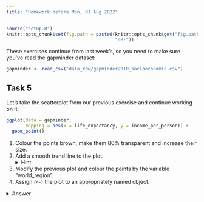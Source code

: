 ```yaml
---
title: "Homework before Mon, 01 Aug 2022"
---
```


```r
source("setup.R")
knitr::opts_chunk$set(fig.path = paste0(knitr::opts_chunk$get("fig.path"),
                                        "08-"))
```

These exercises continue from last week's, so you need to make sure you've read the gapminder dataset:

```r
gapminder <- read_csv("data_raw/gapminder2010_socioeconomic.csv")
```



## Task 5

Let's take the scatterplot from our previous exercise and continue working on it:

```r
ggplot(data = gapminder, 
       mapping = aes(x = life_expectancy, y = income_per_person)) +
  geom_point()
```

1. Colour the points brown, make them 80% transparent and increase their size.
1. Add a smooth trend line to the plot. <details><summary>Hint</summary>Use `geom_smooth()` to add a trend line to the data.</details>
1. Modify the previous plot and colour the points by the variable "world_region".
1. Assign (`<-`) the plot to an appropriately named object. 

<details><summary>Answer</summary>

We can use the options `colour`, `alpha` (transparency) and `size` to modify the points as requested:

```r
ggplot(data = gapminder, 
       mapping = aes(x = life_expectancy, y = income_per_person)) +
  geom_point(colour = "brown", alpha = 0.8, size = 3)
```

To add a trend line, we add a new geometry to our plot:

```r
ggplot(data = gapminder, 
       mapping = aes(x = life_expectancy, y = income_per_person)) +
  geom_point(colour = "brown", alpha = 0.8, size = 3) + 
  geom_smooth()
```

To colour the points by a variable, we move the `colour` option into the `aes()` giving it the variable name instead of a colour name (ggplot takes care of picking some default colours for us):

```r
ggplot(data = gapminder, 
       mapping = aes(x = life_expectancy, y = income_per_person)) +
  geom_point(aes(colour = world_region)) + 
  geom_smooth()
```

To save the plot into an object, we use the assignment operator `<-`, like so:

```r
income_life_expectancy_plot <- ggplot(data = gapminder, 
                                      mapping = aes(x = life_expectancy, y = income_per_person)) +
  geom_point(aes(colour=world_region)) + 
  geom_smooth()
```

Note: assigning it to a variable helps your code stay clean and also helps when it comes to saving plots.

If you want to see the plot, you have to print it on the console

```r
income_life_expectancy_plot
```


## Task 6

Make a violin + boxplot of main_religion (x-axis) by income_per_person (y-axis) - where the violin is coloured by the x variable but the boxplot is not (it is white by default). 
Give the boxplot a width of 0.25.

In terms of figure design, what do you think about our choice of colouring the inside of the violin plots by main_religion?

<details><summary>Answer</summary>

We can make the desired plot by passing the `fill` aesthetic to the `geom_violin()` only, and we can set the `width` option in `geom_boxplot()`:

```r
ggplot(gapminder, aes(x = main_religion, y = income_per_person)) +
  geom_violin(aes(fill = main_religion)) +
  geom_boxplot(width = 0.25)
```

Colouring the violin plots by `main_religion` is redundant with the x-axis, so it doesn't seem justified in this case. 
Maybe if this plot was part of a series of other plots where the colouring was necessary, then it might make sense to colour them, for consistency across figure panels. 
In that case, we could still improve this plot by remove the colour legend on the right, to de-clutter the plot (we will see how to do this in the next lesson). 

</details>

